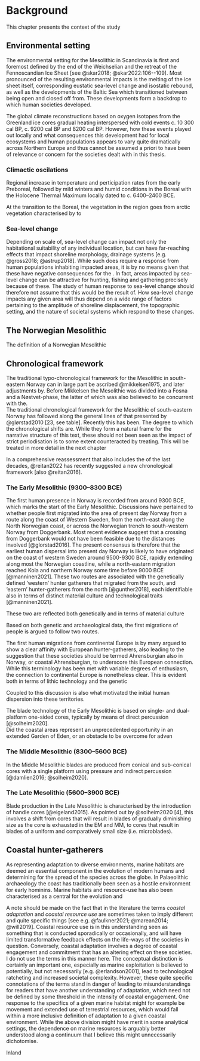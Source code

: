 # Background
This chapter presents the context of the study


## Environmental setting

The environmental setting for the Mesolithic in Scandinavia is first and foremost defined by the end of the Weichselian and the retreat of the Fennoscandian Ice Sheet [see @skar2018; @skar2022:106--109]. Most pronounced of the resulting environmental impacts is the melting of the ice sheet itself, corresponding eustatic sea-level change and isostatic rebound, as well as the developments of the Baltic Sea which transitioned between being open and closed off from. These developments form a  backdrop to which human societies developed. 

The global climate reconstructions based on oxygen isotopes from the Greenland ice cores  gradual heating interspersed with cold events c. 10 300 cal BP, c. 9200 cal BP and 8200 cal BP. However, how these events played out locally and what consequences this development had for local ecosystems and human populations appears to vary quite dramatically across Northern Europe and thus cannot be assumed a priori to have been of relevance or concern for the societies dealt with in this thesis. 

### Climactic oscilations


Regional increase in temperature and perticipation rates from the early Preboreal, followed by mild winters and humid conditions in the Boreal with the Holocene Thermal Maximum locally dated to c. 6400--2400 BCE.  

At the transition to the Boreal, the vegetation in the region goes from arctic vegetation characterised by to  

### Sea-level change
Depending on scale of, sea-level change can impact not only the habitational suitability of any individual location, but can have far-reaching effects that impact shoreline morphology, drainage systems [e.g. @gross2018; @astrup2018]. While such does require a response from human populations inhabiting impacted areas, it is by no means given that these have negative consequences for the . In fact, areas impacted by sea-level change can be attractive for hunting, fishing and gathering precisely because of these. The study of human response to sea-level change should therefore not assume that this would be the result of. How sea-level change impacts any given area will thus depend on a wide range of factors pertaining to the amplitude of shoreline displacement, the topographic setting, and the nature of societal systems which respond to these changes.

## The Norwegian Mesolithic

The definition of a Norwegian Mesolithic 

## Chronological framework

The traditional typo-chronological framework for the Mesolithic in south-eastern Norway can in large part be ascribed @mikkelsen1975, and later adjustments by. Before Mikkelsen the Mesolithic was divided into a Fosna and a Nøstvet-phase, the latter of which was also believed to be concurrent with the.  
The traditional chronological framework for the Mesolithic of south-eastern Norway has followed along the general lines of that presented by @glørstad2010[23, see table]. Recently this has been. The degree to which the chronological shifts are. While they form a natural frame for the narrative structure of this text, these should not been seen as the impact of strict periodisation is to some extent counteracted by treating. This will be treated in more detail in the next chapter 

In a comprehensive reassessment that also includes the of the last decades, @reitan2022 has recently suggested a new chronological framework [also @reitan2016]. 



### The Early Mesolithic (9300--8300 BCE)

The first human presence in Norway is recorded from around 9300 BCE, which marks the start of the Early Mesolithic. Discussions have pertained to whether people first migrated into the area of present day Norway from a route along the coast of Western Sweden, from the north-east along the North Norwegian coast, or across the Norwegian trench to south-western Norway from Doggerbank. Most recent evidence suggest that a crossing from Doggerbank would not have been feasible due to the distances involved [@glorstad2016]. The present consensus is therefore that the earliest human dispersal into present day Norway is likely to have originated on the coast of western Sweden around 9500-9300 BCE, rapidly extending along most the Norwegian coastline, while a north-eastern migration reached Kola and northern Norway some time before 9000 BCE [@manninen2021]. These two routes are associated with the genetically defined 'western' hunter gatherers that migrated from the south, and 'eastern' hunter-gatherers from the north [@gunther2018], each identifiable also in terms of distinct material culture and technological traits [@manninen2021].

These two are reflected both genetically and in terms of material culture

Based on both genetic and archaeological data, the first migrations of people is argued to follow two routes.

The first human migrations from continental Europe is by many argued to show a clear affinity with European hunter-gatherers, also leading to the suggestion that these societies should be termed Ahrensburgian also in Norway, or coastal Ahrensburgian, to underscore this European connection. While this terminology has been met with variable degrees of enthusiasm, the connection to continental Europe is nonetheless clear. This is evident both in terms of lithic technology and the genetic    

Coupled to this discussion is also what motivated the initial human dispersion into these territories. 

The blade technology of the Early Mesolithic is based on single- and dual-platform one-sided cores, typically by means of direct percussion [@solheim2020].  
Did the coastal areas represent an unprecedented opportunity in an extended Garden of Eden, or an obstacle to be overcome for adven


### The Middle Mesolithic (8300--5600 BCE)

In the Middle Mesolithic blades are produced from conical and sub-conical cores with a single platform using pressure and indirect percussion [@damlien2016; @solheim2020].

### The Late Mesolithic (5600--3900 BCE)

Blade production in the Late Mesolithic is characterised by the introduction of handle cores [@eigeland2015]. As pointed out by @solheim2020[4], this involves a shift from cores that will result in blades of gradually diminishing size as the core is exhausted in the EM and MM, to cores that result in blades of a uniform and comparatively small size (i.e. microblades). 

## Coastal hunter-gatherers
As representing adaptation to diverse environments, marine habitats are deemed an essential component in the evolution of modern humans and determining for the spread of the species across the globe. In Palaeolithic archaeology the coast has traditionally been seen as a hostile environment for early hominins. Marine habitats and resource-use has also been characterised as a central for the evolution and 

A note should be made on the fact that in the literature the terms *coastal adaptation* and *coastal resource use* are sometimes taken to imply different and quite specific things [see e.g. @faulkner2021; @marean2014; @will2019]. Coastal resource use is in this understanding seen as something that is conducted sporadically or occasionally, and will have limited transformative feedback effects on the life-ways of the societies in question. Conversely, coastal adaptation involves a degree of coastal engagement and commitment that has an altering effect on these societies. I do not use the terms in this manner here. The conceptual distinction is certainly an important one, especially as marine exploitation is believed to potentially, but not necessarily [e.g. @erlandson2001], lead to technological ratcheting and increased societal complexity. However, these quite specific connotations of the terms stand in danger of leading to misunderstandings for readers that have another understanding of adaptation, which need not be defined by some threshold in the intensity of coastal engagement. One response to the specifics of a given marine habitat might for example be movement and extended use of terrestrial resources, which would fall within a more inclusive definition of adaptation to a given coastal environment. While the above division might have merit in some analytical settings, the dependence on marine resources is arguably better understood along a continuum that I believe this might unnecessarily dichotomise. 




Inland
